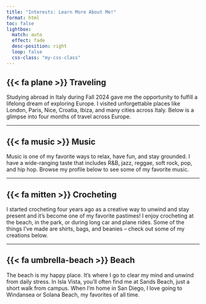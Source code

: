 ```yaml
---
title: "Interests: Learn More About Me!"
format: html
toc: false
lightbox:
  match: auto
  effect: fade
  desc-position: right
  loop: false
  css-class: "my-css-class"
---
```

{{< fa plane >}}  Traveling
------------------------------------------------------------------------
Studying abroad in Italy during Fall 2024 gave me the opportunity to fulfill a lifelong dream of exploring Europe. I visited unforgettable places like London, Paris, Nice, Croatia, Ibiza, and many cities across Italy. Below is a glimpse into four months of travel across Europe.


------------------------------------------------------------------------

{{< fa music >}}  Music
------------------------------------------------------------------------
Music is one of my favorite ways to relax, have fun, and stay grounded. I have a wide-ranging taste that includes R&B, jazz, reggae, soft rock, pop, and hip hop. Browse my profile below to see some of my favorite music. 


------------------------------------------------------------------------

{{< fa mitten >}}  Crocheting
------------------------------------------------------------------------
I started crocheting four years ago as a creative way to unwind and stay present and it's become one of my favorite pastimes! I enjoy crocheting at the beach, in the park, or during long car and plane rides. Some of the things I’ve made are shirts, bags, and beanies – check out some of my creations below.

------------------------------------------------------------------------

{{< fa umbrella-beach >}}  Beach
------------------------------------------------------------------------
The beach is my happy place. It’s where I go to clear my mind and unwind from daily stress. In Isla Vista, you’ll often find me at Sands Beach, just a short walk from campus. When I’m home in San Diego, I love going to Windansea or Solana Beach, my favorites of all time.




